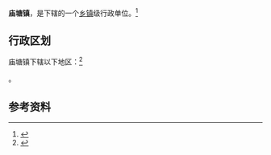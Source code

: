 {{中国乡级行政区|52/03/24/108/000}}

'''庙塘镇'''，是{{PRC admin/fullname|52/03/24/108/000|3}}下辖的一个[[乡镇|乡镇]]级行政单位。<ref>{{PRC admin/ref sgc|{{PRC admin/parent|52/03/24/108/000}}}}</ref>

== 行政区划 ==

庙塘镇下辖以下地区：<ref>{{PRC admin/ref sgc|52/03/24/108/000}}</ref>

{{PRC admin/children|52/03/24/108/000}}。

== 参考资料 ==

{{reflist}}

{{行政区划小作品}}
{{PRC admin/navcat|52/03/24/108/000}}